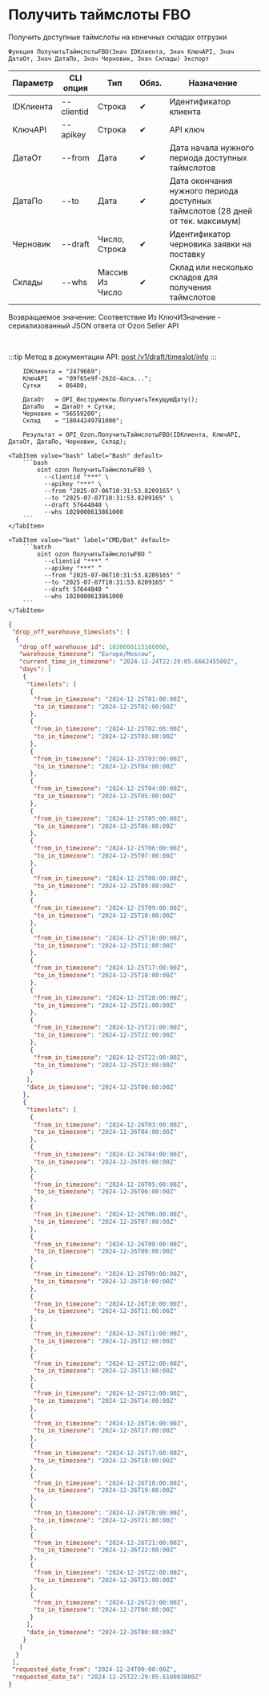﻿---
sidebar_position: 6
description: Получить таймслоты FBO и другие функции для работы с Ozon в Открытом пакете интеграций - бесплатной open-source библиотеке интеграций для 1С:Предприятие 8, OneScript и CLI
keywords: [1C, 1С, 1С:Предприятие, 1С:Предприятие 8.3, API, Интеграция, Сервисы, Обмен, OneScript, CLI, Ozon]
---


# Получить таймслоты FBO
 Получить доступные таймслоты на конечных складах отгрузки



`Функция ПолучитьТаймслотыFBO(Знач IDКлиента, Знач КлючAPI, Знач ДатаОт, Знач ДатаПо, Знач Черновик, Знач Склады) Экспорт`

  | Параметр | CLI опция | Тип | Обяз. | Назначение |
  |-|-|-|-|-|
  | IDКлиента | --clientid | Строка | &#x2714; | Идентификатор клиента |
  | КлючAPI | --apikey | Строка | &#x2714; | API ключ |
  | ДатаОт | --from | Дата | &#x2714; | Дата начала нужного периода доступных таймслотов |
  | ДатаПо | --to | Дата | &#x2714; | Дата окончания нужного периода доступных таймслотов (28 дней от тек. максимум) |
  | Черновик | --draft | Число, Строка | &#x2714; | Идентификатор черновика заявки на поставку |
  | Склады | --whs | Массив Из Число | &#x2714; | Склад или несколько складов для получения таймслотов |

  
  Возвращаемое значение:   Соответствие Из КлючИЗначение - сериализованный JSON ответа от Ozon Seller API

<br/>

:::tip
Метод в документации API: [post /v1/draft/timeslot/info](https://docs.ozon.ru/api/seller/#operation/SupplyDraftAPI_DraftTimeslotInfo)
:::
<br/>



```bsl title="Пример использования для 1С:Предприятие/OneScript"
    IDКлиента = "2479669";
    КлючAPI   = "09f65e9f-262d-4aca...";
    Сутки     = 86400;

    ДатаОт   = OPI_Инструменты.ПолучитьТекущуюДату();
    ДатаПо   = ДатаОт + Сутки;
    Черновик = "56559200";
    Склад    = "18044249781000";

    Результат = OPI_Ozon.ПолучитьТаймслотыFBO(IDКлиента, КлючAPI, ДатаОт, ДатаПо, Черновик, Склад);
```
    

 <Tabs>
  
    <TabItem value="bash" label="Bash" default>
        ```bash
            oint ozon ПолучитьТаймслотыFBO \
              --clientid "***" \
              --apikey "***" \
              --from "2025-07-06T10:31:53.8209165" \
              --to "2025-07-07T10:31:53.8209165" \
              --draft 57644840 \
              --whs 1020000613861000
        ```
    </TabItem>
  
    <TabItem value="bat" label="CMD/Bat" default>
        ```batch
            oint ozon ПолучитьТаймслотыFBO ^
              --clientid "***" ^
              --apikey "***" ^
              --from "2025-07-06T10:31:53.8209165" ^
              --to "2025-07-07T10:31:53.8209165" ^
              --draft 57644840 ^
              --whs 1020000613861000
        ```
    </TabItem>
</Tabs>


```json title="Результат"
{
 "drop_off_warehouse_timeslots": [
  {
   "drop_off_warehouse_id": 1020000115166000,
   "warehouse_timezone": "Europe/Moscow",
   "current_time_in_timezone": "2024-12-24T22:29:05.666245500Z",
   "days": [
    {
     "timeslots": [
      {
       "from_in_timezone": "2024-12-25T01:00:00Z",
       "to_in_timezone": "2024-12-25T02:00:00Z"
      },
      {
       "from_in_timezone": "2024-12-25T02:00:00Z",
       "to_in_timezone": "2024-12-25T03:00:00Z"
      },
      {
       "from_in_timezone": "2024-12-25T03:00:00Z",
       "to_in_timezone": "2024-12-25T04:00:00Z"
      },
      {
       "from_in_timezone": "2024-12-25T04:00:00Z",
       "to_in_timezone": "2024-12-25T05:00:00Z"
      },
      {
       "from_in_timezone": "2024-12-25T05:00:00Z",
       "to_in_timezone": "2024-12-25T06:00:00Z"
      },
      {
       "from_in_timezone": "2024-12-25T06:00:00Z",
       "to_in_timezone": "2024-12-25T07:00:00Z"
      },
      {
       "from_in_timezone": "2024-12-25T08:00:00Z",
       "to_in_timezone": "2024-12-25T09:00:00Z"
      },
      {
       "from_in_timezone": "2024-12-25T09:00:00Z",
       "to_in_timezone": "2024-12-25T10:00:00Z"
      },
      {
       "from_in_timezone": "2024-12-25T10:00:00Z",
       "to_in_timezone": "2024-12-25T11:00:00Z"
      },
      {
       "from_in_timezone": "2024-12-25T17:00:00Z",
       "to_in_timezone": "2024-12-25T18:00:00Z"
      },
      {
       "from_in_timezone": "2024-12-25T20:00:00Z",
       "to_in_timezone": "2024-12-25T21:00:00Z"
      },
      {
       "from_in_timezone": "2024-12-25T21:00:00Z",
       "to_in_timezone": "2024-12-25T22:00:00Z"
      },
      {
       "from_in_timezone": "2024-12-25T22:00:00Z",
       "to_in_timezone": "2024-12-25T23:00:00Z"
      }
     ],
     "date_in_timezone": "2024-12-25T00:00:00Z"
    },
    {
     "timeslots": [
      {
       "from_in_timezone": "2024-12-26T03:00:00Z",
       "to_in_timezone": "2024-12-26T04:00:00Z"
      },
      {
       "from_in_timezone": "2024-12-26T04:00:00Z",
       "to_in_timezone": "2024-12-26T05:00:00Z"
      },
      {
       "from_in_timezone": "2024-12-26T05:00:00Z",
       "to_in_timezone": "2024-12-26T06:00:00Z"
      },
      {
       "from_in_timezone": "2024-12-26T06:00:00Z",
       "to_in_timezone": "2024-12-26T07:00:00Z"
      },
      {
       "from_in_timezone": "2024-12-26T08:00:00Z",
       "to_in_timezone": "2024-12-26T09:00:00Z"
      },
      {
       "from_in_timezone": "2024-12-26T09:00:00Z",
       "to_in_timezone": "2024-12-26T10:00:00Z"
      },
      {
       "from_in_timezone": "2024-12-26T10:00:00Z",
       "to_in_timezone": "2024-12-26T11:00:00Z"
      },
      {
       "from_in_timezone": "2024-12-26T11:00:00Z",
       "to_in_timezone": "2024-12-26T12:00:00Z"
      },
      {
       "from_in_timezone": "2024-12-26T12:00:00Z",
       "to_in_timezone": "2024-12-26T13:00:00Z"
      },
      {
       "from_in_timezone": "2024-12-26T13:00:00Z",
       "to_in_timezone": "2024-12-26T14:00:00Z"
      },
      {
       "from_in_timezone": "2024-12-26T16:00:00Z",
       "to_in_timezone": "2024-12-26T17:00:00Z"
      },
      {
       "from_in_timezone": "2024-12-26T17:00:00Z",
       "to_in_timezone": "2024-12-26T18:00:00Z"
      },
      {
       "from_in_timezone": "2024-12-26T18:00:00Z",
       "to_in_timezone": "2024-12-26T19:00:00Z"
      },
      {
       "from_in_timezone": "2024-12-26T20:00:00Z",
       "to_in_timezone": "2024-12-26T21:00:00Z"
      },
      {
       "from_in_timezone": "2024-12-26T21:00:00Z",
       "to_in_timezone": "2024-12-26T22:00:00Z"
      },
      {
       "from_in_timezone": "2024-12-26T22:00:00Z",
       "to_in_timezone": "2024-12-26T23:00:00Z"
      },
      {
       "from_in_timezone": "2024-12-26T23:00:00Z",
       "to_in_timezone": "2024-12-27T00:00:00Z"
      }
     ],
     "date_in_timezone": "2024-12-26T00:00:00Z"
    }
   ]
  }
 ],
 "requested_date_from": "2024-12-24T00:00:00Z",
 "requested_date_to": "2024-12-25T22:29:05.610003800Z"
}
```

